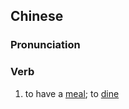 ==Chinese==
{{zh-forms|s=进餐}}

===Pronunciation===
{{zh-pron
|m=jìncān
|c=zeon3 caan1
|mn=chìn-chhan
|cat=v
}}

===Verb===
{{zh-verb}}

# {{lb|zh|formal}} to have a [[meal]]; to [[dine]]